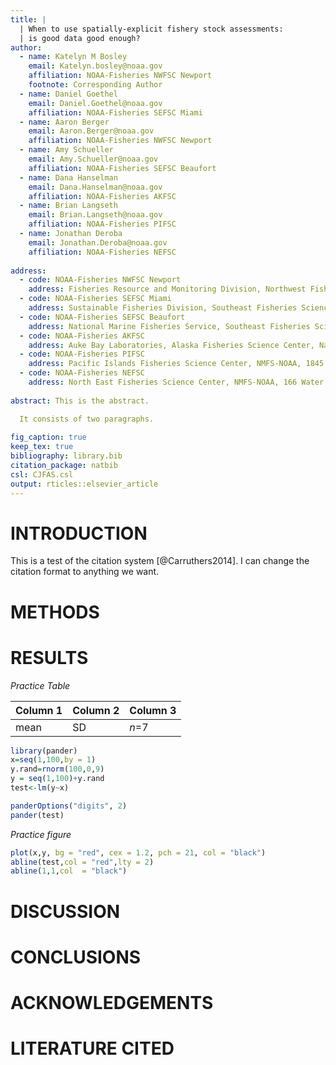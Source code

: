 ---
title: |
  | When to use spatially-explicit fishery stock assessments:  
  | is good data good enough?
author:
  - name: Katelyn M Bosley
    email: Katelyn.bosley@noaa.gov
    affiliation: NOAA-Fisheries NWFSC Newport
    footnote: Corresponding Author
  - name: Daniel Goethel
    email: Daniel.Goethel@noaa.gov
    affiliation: NOAA-Fisheries SEFSC Miami
  - name: Aaron Berger
    email: Aaron.Berger@noaa.gov
    affiliation: NOAA-Fisheries NWFSC Newport
  - name: Amy Schueller
    email: Amy.Schueller@noaa.gov
    affiliation: NOAA-Fisheries SEFSC Beaufort
  - name: Dana Hanselman
    email: Dana.Hanselman@noaa.gov
    affiliation: NOAA-Fisheries AKFSC   
  - name: Brian Langseth
    email: Brian.Langseth@noaa.gov
    affiliation: NOAA-Fisheries PIFSC
  - name: Jonathan Deroba
    email: Jonathan.Deroba@noaa.gov
    affiliation: NOAA-Fisheries NEFSC
    
address:
  - code: NOAA-Fisheries NWFSC Newport
    address: Fisheries Resource and Monitoring Division, Northwest Fisheries Science Center, NMFS-NOAA, 2032 S.E. OSU Drive, Newport, OR 97365, USA 
  - code: NOAA-Fisheries SEFSC Miami
    address: Sustainable Fisheries Division, Southeast Fisheries Science Center, NMFS-NOAA, 75 Virginia Beach Drive, Miami, FL 33133, USA
  - code: NOAA-Fisheries SEFSC Beaufort
    address: National Marine Fisheries Service, Southeast Fisheries Science Center, Beaufort Laboratory, 101 Pivers Island Road, Beaufort, NC 28516, USA  
  - code: NOAA-Fisheries AKFSC
    address: Auke Bay Laboratories, Alaska Fisheries Science Center, National Marine Fisheries Service, NOAA, 17109 Point Lena Loop Road, Juneau, AK 99801, USA  
  - code: NOAA-Fisheries PIFSC
    address: Pacific Islands Fisheries Science Center, NMFS-NOAA, 1845 Wasp Blvd., Bldg. 176, Honolulu HI, 96818, USA
  - code: NOAA-Fisheries NEFSC
    address: North East Fisheries Science Center, NMFS-NOAA, 166 Water St., Woods Hole MA, 02543, USA 
    
abstract: This is the abstract.

  It consists of two paragraphs.
  
fig_caption: true
keep_tex: true
bibliography: library.bib
citation_package: natbib
csl: CJFAS.csl
output: rticles::elsevier_article
---

# INTRODUCTION

This is a test of the citation system [@Carruthers2014]. I can change the citation format to anything we want.

# METHODS



# RESULTS


*Practice Table* 

\begin{center}
Table 1: Manual table
\end{center}

| Column 1 | Column 2  | Column 3|
|----------|-----------|---------|
| mean     | SD        | _n_=7   |


```{r,echo = F, results = 'asis', warning = F , message = F,eval = T}
library(pander)
x=seq(1,100,by = 1)
y.rand=rnorm(100,0,9)
y = seq(1,100)+y.rand
test<-lm(y~x)

panderOptions("digits", 2)
pander(test)
```

*Practice figure*

\begin{center}
Figure 1: Random Linear Model
\end{center}
```{r, echo = F, results = 'asis', warning = F, message = F,eval = T, fig.align='center', fig.height=5,fig.width=5}
plot(x,y, bg = "red", cex = 1.2, pch = 21, col = "black")
abline(test,col = "red",lty = 2)
abline(1,1,col  = "black")
```

# DISCUSSION

# CONCLUSIONS

# ACKNOWLEDGEMENTS

# LITERATURE CITED





